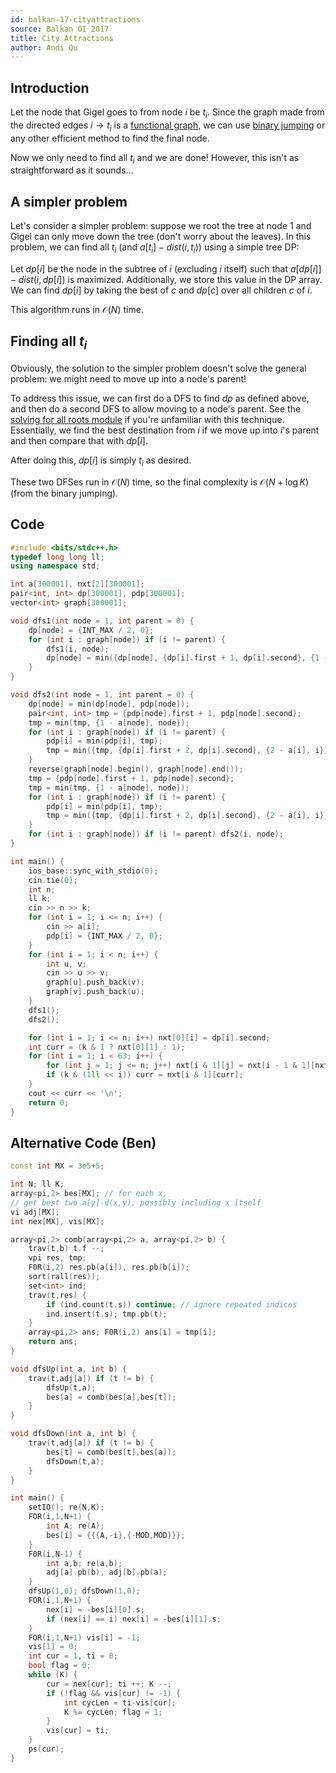 ```yaml
---
id: balkan-17-cityattractions
source: Balkan OI 2017
title: City Attractions
author: Andi Qu
---
```


## Introduction

Let the node that Gigel goes to from node $i$ be $t_i$. Since the graph made from the directed edges $i \rightarrow t_i$ is a [functional graph](/silver/func-graphs), we can use [binary jumping](/plat/bin-jump) or any other efficient method to find the final node.

Now we only need to find all $t_i$ and we are done! However, this isn't as straightforward as it sounds...

## A simpler problem

Let's consider a simpler problem: suppose we root the tree at node $1$ and Gigel can only move down the tree (don't worry about the leaves). In this problem, we can find all $t_i$ (and $a[t_i] - dist(i, t_i)$) using a simple tree DP:

Let $dp[i]$ be the node in the subtree of $i$ (excluding $i$ itself) such that $a[dp[i]] - dist(i, dp[i])$ is maximized. Additionally, we store this value in the DP array. We can find $dp[i]$ by taking the best of $c$ and $dp[c]$ over all children $c$ of $i$.

This algorithm runs in $\mathcal{O}(N)$ time.

## Finding all $t_i$

Obviously, the solution to the simpler problem doesn't solve the general problem: we might need to move up into a node's parent!

To address this issue, we can first do a DFS to find $dp$ as defined above, and then do a second DFS to allow moving to a node's parent. See the [solving for all roots module](/gold/all-roots) if you're unfamiliar with this technique. Essentially, we find the best destination from $i$ if we move up into $i$'s parent and then compare that with $dp[i]$.

After doing this, $dp[i]$ is simply $t_i$ as desired.

These two DFSes run in $\mathcal{O}(N)$ time, so the final complexity is $\mathcal{O}(N + \log K)$ (from the binary jumping).

## Code

```cpp
#include <bits/stdc++.h>
typedef long long ll;
using namespace std;

int a[300001], nxt[2][300001];
pair<int, int> dp[300001], pdp[300001];
vector<int> graph[300001];

void dfs1(int node = 1, int parent = 0) {
	dp[node] = {INT_MAX / 2, 0};
	for (int i : graph[node]) if (i != parent) {
		dfs1(i, node);
		dp[node] = min({dp[node], {dp[i].first + 1, dp[i].second}, {1 - a[i], i}});
	}
}

void dfs2(int node = 1, int parent = 0) {
	dp[node] = min(dp[node], pdp[node]);
	pair<int, int> tmp = {pdp[node].first + 1, pdp[node].second};
	tmp = min(tmp, {1 - a[node], node});
	for (int i : graph[node]) if (i != parent) {
		pdp[i] = min(pdp[i], tmp);
		tmp = min({tmp, {dp[i].first + 2, dp[i].second}, {2 - a[i], i}});
	}
	reverse(graph[node].begin(), graph[node].end());
	tmp = {pdp[node].first + 1, pdp[node].second};
	tmp = min(tmp, {1 - a[node], node});
	for (int i : graph[node]) if (i != parent) {
		pdp[i] = min(pdp[i], tmp);
		tmp = min({tmp, {dp[i].first + 2, dp[i].second}, {2 - a[i], i}});
	}
	for (int i : graph[node]) if (i != parent) dfs2(i, node);
}

int main() {
	ios_base::sync_with_stdio(0);
	cin.tie(0);
	int n;
	ll k;
	cin >> n >> k;
	for (int i = 1; i <= n; i++) {
		cin >> a[i];
		pdp[i] = {INT_MAX / 2, 0};
	}
	for (int i = 1; i < n; i++) {
		int u, v;
		cin >> u >> v;
		graph[u].push_back(v);
		graph[v].push_back(u);
	}
	dfs1();
	dfs2();

	for (int i = 1; i <= n; i++) nxt[0][i] = dp[i].second;
	int curr = (k & 1 ? nxt[0][1] : 1);
	for (int i = 1; i < 63; i++) {
		for (int j = 1; j <= n; j++) nxt[i & 1][j] = nxt[i - 1 & 1][nxt[i - 1 & 1][j]];
		if (k & (1ll << i)) curr = nxt[i & 1][curr];
	}
	cout << curr << '\n';
	return 0;
}
```

## Alternative Code (Ben)

```cpp
const int MX = 3e5+5;

int N; ll K;
array<pi,2> bes[MX]; // for each x,
// get best two a[y]-d(x,y), possibly including x itself
vi adj[MX];
int nex[MX], vis[MX];

array<pi,2> comb(array<pi,2> a, array<pi,2> b) {
	trav(t,b) t.f --;
	vpi res, tmp; 
	F0R(i,2) res.pb(a[i]), res.pb(b[i]);
	sort(rall(res));
	set<int> ind;
	trav(t,res) {
		if (ind.count(t.s)) continue; // ignore repeated indices
		ind.insert(t.s); tmp.pb(t);
	}
	array<pi,2> ans; F0R(i,2) ans[i] = tmp[i];
	return ans;
}

void dfsUp(int a, int b) {
	trav(t,adj[a]) if (t != b) {
		dfsUp(t,a);
		bes[a] = comb(bes[a],bes[t]);
	}
}

void dfsDown(int a, int b) {
	trav(t,adj[a]) if (t != b) {
		bes[t] = comb(bes[t],bes[a]);
		dfsDown(t,a);
	}
}

int main() {
	setIO(); re(N,K);
	FOR(i,1,N+1) {
		int A; re(A);
		bes[i] = {{{A,-i},{-MOD,MOD}}};
	}
	F0R(i,N-1) {
		int a,b; re(a,b);
		adj[a].pb(b), adj[b].pb(a);
	}
	dfsUp(1,0); dfsDown(1,0);
	FOR(i,1,N+1) {
		nex[i] = -bes[i][0].s;
		if (nex[i] == i) nex[i] = -bes[i][1].s;
	}
	FOR(i,1,N+1) vis[i] = -1;
	vis[1] = 0;
	int cur = 1, ti = 0;
	bool flag = 0;
	while (K) {
		cur = nex[cur]; ti ++; K --;
		if (!flag && vis[cur] != -1) {
			int cycLen = ti-vis[cur];
			K %= cycLen; flag = 1;
		}
		vis[cur] = ti;
	}
	ps(cur);
}
```